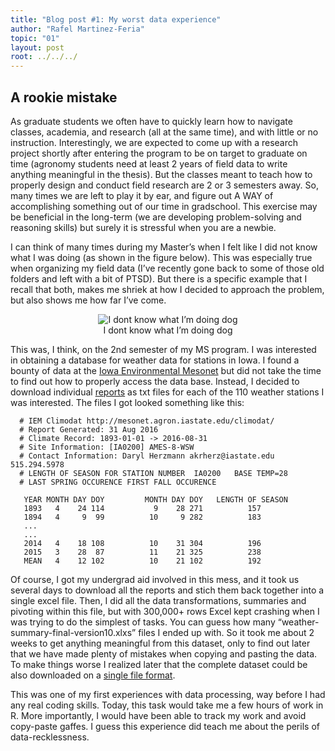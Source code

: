 ```yaml
---
title: "Blog post #1: My worst data experience"
author: "Rafel Martinez-Feria"
topic: "01"
layout: post
root: ../../../
---
```


## A rookie mistake

As graduate students we often have to quickly learn how to navigate classes, academia, and research (all at the same time), and with little or no instruction. Interestingly, we are expected to come up with a research project shortly after entering the program to be on target to graduate on time (agronomy students need at least 2 years of field data to write anything meaningful in the thesis). But the classes meant to teach how to properly design and conduct field research are 2 or 3 semesters away. So, many times we are left to play it by ear, and figure out A WAY of accomplishing something out of our time in gradschool. This exercise may be beneficial in the long-term (we are developing problem-solving and reasoning skills) but surely it is stressful when you are a newbie.

I can think of many times during my Master’s when I felt like I did not know what I was doing (as shown in the figure below). This was especially true when organizing my field data (I’ve recently gone back to some of those old folders and left with a bit of PTSD). But there is a specific example that I recall that both, makes me shriek at how I decided to approach the problem, but also shows me how far I’ve come.

<center>![I dont know what I'm doing dog](images/idk_dog.jpg)</center>

This was, I think, on the 2nd semester of my MS program. I was interested in obtaining a database for weather data for stations in Iowa. I found a bounty of data at the [Iowa Environmental Mesonet](https://mesonet.agron.iastate.edu/) but did not take the time to find out how to properly access the data base. Instead, I decided to download individual [reports](https://mesonet.agron.iastate.edu/climodat/) as txt files for each of the 110 weather stations I was interested. The files I got looked something like this: 

```
  # IEM Climodat http://mesonet.agron.iastate.edu/climodat/
  # Report Generated: 31 Aug 2016
  # Climate Record: 1893-01-01 -> 2016-08-31
  # Site Information: [IA0200] AMES-8-WSW
  # Contact Information: Daryl Herzmann akrherz@iastate.edu 515.294.5978
  # LENGTH OF SEASON FOR STATION NUMBER  IA0200   BASE TEMP=28
  # LAST SPRING OCCURENCE FIRST FALL OCCURENCE
  
   YEAR MONTH DAY DOY         MONTH DAY DOY   LENGTH OF SEASON
   1893   4    24 114           9    28 271          157
   1894   4     9  99          10     9 282          183
   ...
   ...
   2014   4    18 108          10    31 304          196
   2015   3    28  87          11    21 325          238
   MEAN   4    12 102          10    21 102          192

```
Of course, I got my undergrad aid involved in this mess, and it took us several days to download all the reports and stich them back together into a single excel file. Then, I did all the data transformations, summaries and pivoting within this file, but with 300,000+ rows Excel kept crashing when I was trying to do the simplest of tasks. You can guess how many “weather-summary-final-version10.xlxs” files I ended up with. So it took me about 2 weeks to get anything meaningful from this dataset, only to find out later that we have made plenty of mistakes when copying and pasting the data. To make things worse I realized later that the complete dataset could be also downloaded on a [single file format](https://mesonet.agron.iastate.edu/request/coop/fe.phtml).

This was one of my first experiences with data processing, way before I had any real coding skills. Today, this task would take me a few hours of work in R. More importantly, I would have been able to track my work and avoid copy-paste gaffes. I guess this experience did teach me about the perils of data-recklessness.

